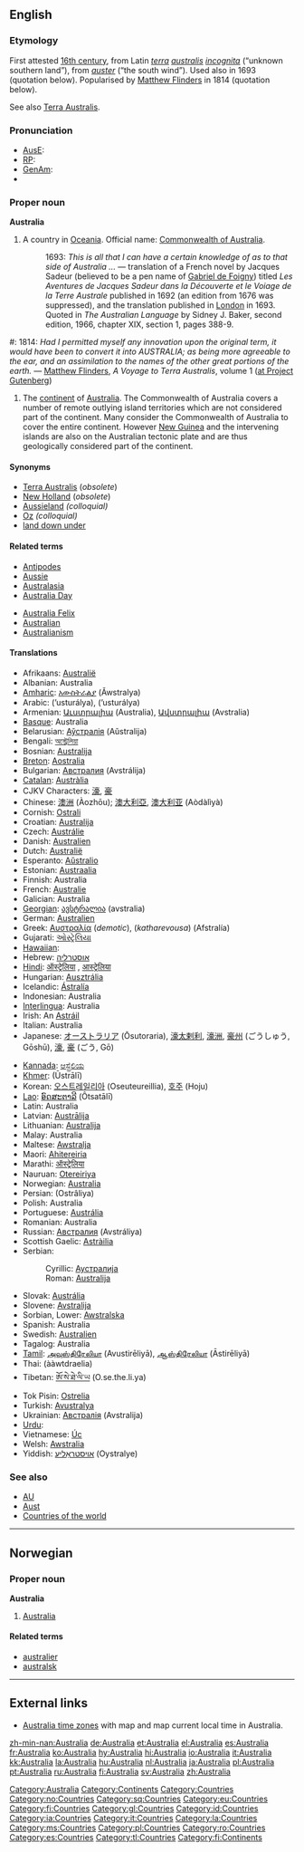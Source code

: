 {{wikipedia}}
==English==
===Etymology===
First attested [[w:16th century|16th century]], from Latin ''[[terra]] [[australis]] [[incognita]]'' (“unknown southern land”), from ''[[auster]]'' (“the south wind”). Used also in 1693 (quotation below). Popularised by [[w:Matthew Flinders|Matthew Flinders]] in 1814 (quotation below).

See also [[Terra Australis]].

===Pronunciation===
*[[w:Australian English phonology|AusE]]: {{IPA|/əˈstræɪliə, -jə/}}
*[[w:Received Pronunciation|RP]]: {{IPA|/ɒˈstreɪliə, -jə/}}
*[[w:General American|GenAm]]: {{IPA|/ɔˈstreliə, -jə/}}
*{{rhymes|eɪliə}}

===Proper noun===
'''Australia'''
# A country in [[Oceania]]. Official name: [[Commonwealth of Australia]].
#: 1693: ''This is all that I can have a certain knowledge of as to that side of Australia ...'' &mdash; translation of a French novel by Jacques Sadeur (believed to be a pen name of [[w:Gabriel de Foigny|Gabriel de Foigny]]) titled ''Les Aventures de Jacques Sadeur dans la Découverte et le Voiage de la Terre Australe'' published in 1692 (an edition from 1676 was suppressed), and the translation published in [[London]] in 1693. Quoted in ''The Australian Language'' by Sidney J. Baker, second edition, 1966, chapter XIX, section 1, pages 388-9.
<!-- w:Gabriel de Foigny is currently a redlink, but one which also appears in w:French literature of the 17th century, so might hopefully get something one day -->
#: 1814: ''Had I permitted myself any innovation upon the original term, it would have been to convert it into AUSTRALIA; as being more agreeable to the ear, and an assimilation to the names of the other great portions of the earth.'' &mdash; [[w:Matthew Flinders|Matthew Flinders]], ''A Voyage to Terra Australis'', volume 1 ([http://www.gutenberg.org/etext/12929 at Project Gutenberg])
# The [[continent]] of [[w:Australia (continent)|Australia]].  The Commonwealth of Australia covers a number of remote outlying island territories which are not considered part of the continent.  Many consider the Commonwealth of Australia to cover the entire continent.  However [[New Guinea]] and the intervening islands are also on the Australian tectonic plate and are thus geologically considered part of the continent.

====Synonyms====
*[[Terra Australis]] (''obsolete'')
*[[New Holland]] (''obsolete'')
*[[Aussieland]] ''(colloquial)''
*[[Oz]] ''(colloquial)''
*[[land down under]]

====Related terms====
{{top}}
*[[Antipodes]]
*[[Aussie]]
*[[Australasia]]
*[[Australia Day]]
{{mid}}
*[[Australia Felix]]
*[[Australian]]
*[[Australianism]]
{{bottom}}

====Translations====
{{top}}
*Afrikaans: [[Australië]]
*Albanian: Australia
*[[Amharic]]: [[አውስትራልያ]] (Ăwstralya)
*Arabic: {{ARchar|[[أستراليا]]}} (’usturálya), {{ARchar|[[أوستراليا]]}} (’usturálya) {{f}}
*Armenian: [[Աւստրալիա]] (Australia), [[Ավստրալիա]] (Avstralia)
*[[Basque]]: Australia
*Belarusian: [[Аўстралія]] (Aŭstralija) {{f}}
*Bengali: [[অস্ট্রেলিয়া]] {{Unicode|(Ôsṭreliyā)}}
*Bosnian: [[Australija]] {{f}}
*[[Breton]]: [[Aostralia]]
*Bulgarian: [[Австралия]] (Avstrálija) {{f}}
*[[Catalan]]: [[Austràlia]] {{f}}
*CJKV Characters: [[濠]], [[豪]]
*Chinese: [[澳洲]] (Àozhōu); [[澳大利亞]], [[澳大利亚]] (Aòdàlìyà)
*Cornish: [[Ostrali]]
*Croatian: [[Australija]] {{f}}
*Czech: [[Austrálie]]  {{f}}
*Danish: [[Australien]]
*Dutch: [[Australië]]
*Esperanto: [[Aŭstralio]]
*Estonian: [[Austraalia]]
*Finnish: Australia
*French: [[Australie]] {{f}}
*Galician: Australia {{f}}
*[[Georgian]]: [[ავსტრალია]] (avstralia)
*German: [[Australien]] {{n}}
*Greek: [[Αυστραλία]] (''demotic''), {{Unicode|[[Αὐστραλία]]}} (''katharevousa'') (Afstralía) {{f}}
*Gujarati: [[ઓસ્ટ્રેલિયા]] {{Unicode|(Osṭreliyā)}}
*[[Hawaiian]]: {{Unicode|[['Aukekulelia|ʻAukekulelia]]}}
*Hebrew: [[אוסטרליה]] {{IPAchar|(Osṭ'ralia)}}
*[[Hindi]]: [[ऑस्ट्रेलिया]] {{Unicode|(Osṭreliyā)}}, [[आस्ट्रेलिया]] {{Unicode|(Āsṭreliyā)}}
*Hungarian: [[Ausztrália]]
*Icelandic: [[Ástralía]]
*Indonesian: Australia
*[[Interlingua]]: Australia
*Irish: An [[Astráil]]
*Italian: Australia {{f}}
*Japanese: [[オーストラリア]] (Ōsutoraria), [[濠太剌利]], [[濠洲]], [[豪州]] (ごうしゅう, Gōshū), [[濠]], [[豪]] (ごう, Gō)
{{mid}}
*[[Kannada]]: [[ಆಸ್ಟ್ರೆಲಿಯ]] {{Unicode|(Āsṭreliya)}}
*[[Khmer]]: {{KMchar|[[អូស្ត្រាលី]]}} (Ūstrālī)
*Korean: [[오스트레일리아]] (Oseuteureillia), [[호주]] (Hoju)
*[[Lao]]: [[ອົດສະຕາລີ]] (Ôtsatālī)
*Latin: Australia {{f}}
*Latvian: [[Austrālija]] {{f}}
*Lithuanian: [[Australija]]
*Malay: Australia
*Maltese: [[Awstralja]]
*Maori: [[Ahitereiria]]
*Marathi: [[ऑस्ट्रेलिया]] {{Unicode|(Osṭreliyā)}}
*Nauruan: [[Otereiriya]]
*Norwegian: [[#Norwegian|Australia]]
*Persian: {{FAchar|[[استرالیا]]}} (Ostrâliya)
*Polish: Australia {{f}}
*Portuguese: [[Austrália]] {{f}}
*Romanian: Australia {{f}}
*Russian: [[Австралия]] (Avstráliya) {{f}}
*Scottish Gaelic: [[Astràilia]]
*Serbian:
*:Cyrillic: [[Аустралија]] {{f}}
*:Roman: [[Australija#Serbian|Australija]] {{f}}
*Slovak: [[Austrália]] {{f}}
*Slovene: [[Avstralija]] {{f}}
*Sorbian, Lower: [[Awstralska]]
*Spanish: Australia {{f}}
*Swedish: [[Australien]]
*Tagalog: Australia
*[[Tamil]]: [[அவுஸ்திரேலியா]] (Avustirēliyā), [[ஆஸ்திரேலியா]] (Āstirēliyā)
*Thai: {{THchar|[[ออสเตรเลีย]]}} (ààwtdraelia)
*Tibetan: [[ཨོ་སེ་ཐེ་ལི་ཡ]] (O.se.the.li.ya)
*Tok Pisin: [[Ostrelia]]
*Turkish: [[Avustralya]]
*Ukrainian: [[Австралія]] (Avstralija) {{f}}
*[[Urdu]]: {{URchar|[[آسٹریلیا]]}} {{IPAchar|(Āsṫreliya)}}
*Vietnamese: [[Úc]]
*Welsh: [[Awstralia]]
*Yiddish: [[אױסטראַליע]] (Oystralye)
{{bottom}}

===See also===
*[[AU]]
*[[Aust]]
*[[Countries of the world]]

[[Category:Australia]]
[[Category:Continents]]
[[Category:Countries]]

----

==Norwegian==
===Proper noun===
'''Australia'''

#[[#English|Australia]]

====Related terms====
*[[australier]]
*[[australsk]]

[[Category:no:Countries]]

----

==External links==
* [http://www.worldtimezone.com/time-australia24.php Australia time zones] with map and map current local time in Australia.

<!-- Categories for languages missing entry:-->
[[Category:sq:Countries]]
[[Category:eu:Countries]]
[[Category:fi:Countries]]
[[Category:gl:Countries]]
[[Category:id:Countries]]
[[Category:ia:Countries]]
[[Category:it:Countries]]
[[Category:la:Countries]]
[[Category:ms:Countries]]
[[Category:pl:Countries]]
[[Category:ro:Countries]]
[[Category:es:Countries]]
[[Category:tl:Countries]]
[[Category:fi:Continents]]

[[zh-min-nan:Australia]]
[[de:Australia]]
[[et:Australia]]
[[el:Australia]]
[[es:Australia]]
[[fr:Australia]]
[[ko:Australia]]
[[hy:Australia]]
[[hi:Australia]]
[[io:Australia]]
[[it:Australia]]
[[kk:Australia]]
[[la:Australia]]
[[hu:Australia]]
[[nl:Australia]]
[[ja:Australia]]
[[pl:Australia]]
[[pt:Australia]]
[[ru:Australia]]
[[fi:Australia]]
[[sv:Australia]]
[[zh:Australia]]